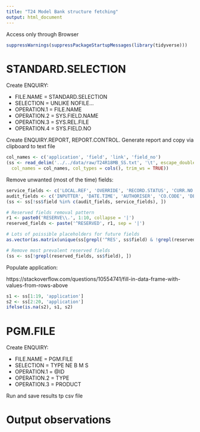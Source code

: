 ```yaml
---
title: "T24 Model Bank structure fetching"
output: html_document
---
```


Access only through Browser

```r
suppressWarnings(suppressPackageStartupMessages(library(tidyverse)))
```

# STANDARD.SELECTION
Create ENQUIRY:

* FILE.NAME = STANDARD.SELECTION
* SELECTION = UNLIKE NOFILE...
* OPERATION.1 = FILE.NAME
* OPERATION.2 = SYS.FIELD.NAME
* OPERATION.3 = SYS.REL.FILE
* OPERATION.4 = SYS.FIELD.NO

Create ENQUIRY.REPORT, REPORT.CONTROL. Generate report and copy via clipboard to text file

```r
col_names <- c('application', 'field', 'link', 'field_no')
(ss <- read_delim('../../data/raw/T24R18MB_SS.txt', '\t', escape_double = FALSE,
  col_names = col_names, col_types = cols(), trim_ws = TRUE))
```

Remove unwanted (most of the time) fields:

```r
service_fields <- c('LOCAL.REF', 'OVERRIDE', 'RECORD.STATUS', 'CURR.NO')
audit_fields <- c('INPUTTER', 'DATE.TIME', 'AUTHORISER', 'CO.CODE', 'DEPT.CODE', 'AUDITOR.CODE', 'AUDIT.DATE.TIME')
(ss <- ss[!ss$field %in% c(audit_fields, service_fields), ])

# Reserved fields removal pattern
r1 <- paste0('RESERVE\\.', 1:10, collapse = '|')
reserved_fields <- paste('^RESERVED', r1, sep = '|')

# Lots of poissible placeholders for future fields
as.vector(as.matrix(unique(ss[grepl('^RES', ss$field) & !grepl(reserved_fields, ss$field), 'field'])))

# Remove most prevalent reserved fields
(ss <- ss[!grepl(reserved_fields, ss$field), ])
```

Populate application:

https://stackoverflow.com/questions/10554741/fill-in-data-frame-with-values-from-rows-above

```r

s1 <- ss[1:19, 'application']
s2 <- ss[2:20, 'application']
ifelse(is.na(s2), s1, s2)

```

# PGM.FILE
Create ENQUIRY:

* FILE.NAME = PGM.FILE
* SELECTION = TYPE NE B M S
* OPERATION.1 = @ID
* OPERATION.2 = TYPE
* OPERATION.3 = PRODUCT

Run and save results tp csv  file

# Output observations
